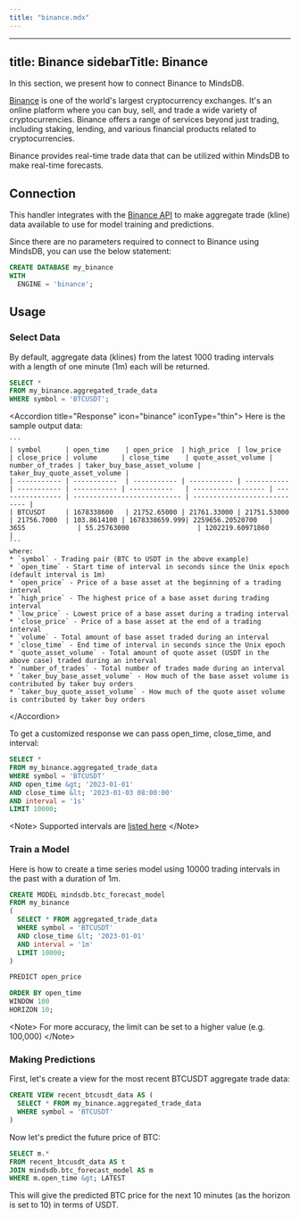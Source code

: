 ```yaml
---
title: "binance.mdx"
---
```


---
title: Binance
sidebarTitle: Binance
---

In this section, we present how to connect Binance to MindsDB.

[Binance](https://www.binance.com/en) is one of the world's largest cryptocurrency exchanges. It's an online platform where you can buy, sell, and trade a wide variety of cryptocurrencies. Binance offers a range of services beyond just trading, including staking, lending, and various financial products related to cryptocurrencies.

Binance provides real-time trade data that can be utilized within MindsDB to make real-time forecasts.

## Connection

This handler integrates with the [Binance API](https://binance-docs.github.io/apidocs/spot/en/#change-log) to make aggregate trade (kline) data available to use for model training and predictions.

Since there are no parameters required to connect to Binance using MindsDB, you can use the below statement:

```sql
CREATE DATABASE my_binance
WITH
  ENGINE = 'binance';
```

## Usage

### Select Data
By default, aggregate data (klines) from the latest 1000 trading intervals with a length of one minute (1m) each will be returned.

```sql
SELECT *
FROM my_binance.aggregated_trade_data
WHERE symbol = 'BTCUSDT';
```
&lt;Accordion title="Response" icon="binance" iconType="thin"&gt;
    Here is the sample output data:

    ```
    | symbol      | open_time    | open_price  | high_price  | low_price   | close_price | volume      | close_time    | quote_asset_volume | number_of_trades | taker_buy_base_asset_volume | taker_buy_quote_asset_volume |
    | ----------- | -----------  | ----------- | ----------- | ----------- | ----------- | ----------- | -----------   | ------------------ | ---------------- | --------------------------- | ---------------------------- |
    | BTCUSDT     | 1678338600   | 21752.65000 | 21761.33000 | 21751.53000 | 21756.7000  | 103.8614100 | 1678338659.999| 2259656.20520700   | 3655             | 55.25763000                 | 1202219.60971860             |
    ```
    where:
    * `symbol` - Trading pair (BTC to USDT in the above example)
    * `open_time` - Start time of interval in seconds since the Unix epoch (default interval is 1m)
    * `open_price` - Price of a base asset at the beginning of a trading interval
    * `high_price` - The highest price of a base asset during trading interval
    * `low_price` - Lowest price of a base asset during a trading interval
    * `close_price` - Price of a base asset at the end of a trading interval
    * `volume` - Total amount of base asset traded during an interval
    * `close_time` - End time of interval in seconds since the Unix epoch
    * `quote_asset_volume` - Total amount of quote asset (USDT in the above case) traded during an interval
    * `number_of_trades` - Total number of trades made during an interval
    * `taker_buy_base_asset_volume` - How much of the base asset volume is contributed by taker buy orders
    * `taker_buy_quote_asset_volume` - How much of the quote asset volume is contributed by taker buy orders
&lt;/Accordion&gt;

To get a customized response we can pass open_time, close_time, and interval:

```sql
SELECT *
FROM my_binance.aggregated_trade_data
WHERE symbol = 'BTCUSDT'
AND open_time &gt; '2023-01-01'
AND close_time &lt; '2023-01-03 08:00:00'
AND interval = '1s'
LIMIT 10000;
```

&lt;Note&gt;
Supported intervals are [listed here](https://binance-docs.github.io/apidocs/spot/en/#kline-candlestick-data)
&lt;/Note&gt;

### Train a Model

Here is how to create a time series model using 10000 trading intervals in the past with a duration of 1m.

```sql
CREATE MODEL mindsdb.btc_forecast_model
FROM my_binance
(
  SELECT * FROM aggregated_trade_data
  WHERE symbol = 'BTCUSDT'
  AND close_time &lt; '2023-01-01'
  AND interval = '1m'
  LIMIT 10000;
)

PREDICT open_price

ORDER BY open_time
WINDOW 100
HORIZON 10;
```

&lt;Note&gt;
For more accuracy, the limit can be set to a higher value (e.g. 100,000)
&lt;/Note&gt;

### Making Predictions

First, let's create a view for the most recent BTCUSDT aggregate trade data:

```sql
CREATE VIEW recent_btcusdt_data AS (
  SELECT * FROM my_binance.aggregated_trade_data
  WHERE symbol = 'BTCUSDT'
)
```

Now let's predict the future price of BTC:

```sql
SELECT m.*
FROM recent_btcusdt_data AS t
JOIN mindsdb.btc_forecast_model AS m
WHERE m.open_time &gt; LATEST
```

This will give the predicted BTC price for the next 10 minutes (as the horizon is set to 10) in terms of USDT.
